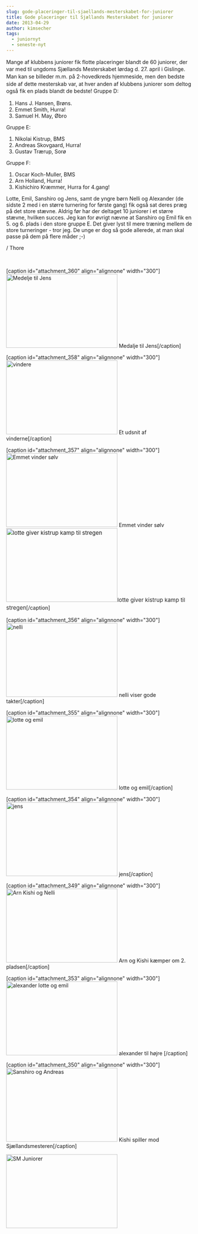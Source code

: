 ```yaml
---
slug: gode-placeringer-til-sjaellands-mesterskabet-for-juniorer
title: Gode placeringer til Sjællands Mesterskabet for juniorer
date: 2013-04-29
author: kimsecher
tags:
  - juniornyt
  - seneste-nyt
---
```

<span style="line-height: 1.4em;">Mange af klubbens juniorer fik flotte placeringer blandt de 60 juniorer, der var med til ungdoms Sjællands Mesterskabet lørdag d. 27. april i Gislinge. Man kan se billeder m.m. på 2-hovedkreds hjemmeside, men den bedste side af dette mesterskab var, at hver anden af klubbens juniorer som deltog også fik en plads blandt de bedste!
</span>
Gruppe D:
1. Hans J. Hansen, Brøns.
2. Emmet Smith, Hurra!
3. Samuel H. May, Øbro

Gruppe E:

1. Nikolai Kistrup, BMS
2. Andreas Skovgaard, Hurra!
3. Gustav Trærup, Sorø

Gruppe F:
1. Oscar Koch-Muller, BMS
2. Arn Holland, Hurra!
3. Kishichiro Kræmmer, Hurra for 4.gang!

Lotte, Emil, Sanshiro og Jens, samt de yngre børn Nelli og Alexander (de sidste 2 med i en større turnering for første gang) fik også sat deres præg på det store stævne. Aldrig før har der deltaget 10 juniorer i et større stævne, hvilken succes. Jeg kan for øvrigt nævne at Sanshiro og Emil fik en 5. og 6. plads i den store gruppe E.
Det giver lyst til mere træning mellem de store turneringer - tror jeg.
De unge er dog så gode allerede, at man skal passe på dem på flere måder ;-)

/ Thore

&nbsp;

[caption id="attachment_360" align="alignnone" width="300"]<a href="https://nbskak.dk/wp-content/uploads/2013/04/jens2.jpg"><img className="size-medium wp-image-360" alt="Medelje til Jens" src="https://nbskak.dk/wp-content/uploads/2013/04/jens2-300x199.jpg" width="300" height="199" /></a> Medalje til Jens[/caption]

[caption id="attachment_358" align="alignnone" width="300"]<a href="https://nbskak.dk/wp-content/uploads/2013/04/vinderne.jpg"><img className="size-medium wp-image-358" alt="vindere" src="https://nbskak.dk/wp-content/uploads/2013/04/vinderne-300x199.jpg" width="300" height="199" /></a> Et udsnit af vinderne[/caption]

[caption id="attachment_357" align="alignnone" width="300"]<a href="https://nbskak.dk/wp-content/uploads/2013/04/Emmet.jpg"><img className="size-medium wp-image-359" alt="Emmet vinder sølv" src="https://nbskak.dk/wp-content/uploads/2013/04/Emmet-300x199.jpg" width="300" height="199" /></a> Emmet vinder sølv<a style="font-size: 15px; line-height: 1.4em;" href="https://nbskak.dk/wp-content/uploads/2013/04/lotte-og-kirstrup.jpg"><img className="size-medium wp-image-357" alt="lotte giver kistrup kamp til stregen" src="https://nbskak.dk/wp-content/uploads/2013/04/lotte-og-kirstrup-300x199.jpg" width="300" height="199" /></a><span style="color: #292929; font-size: 15px; line-height: 1.4em;">lotte giver kistrup kamp til stregen</span>[/caption]

[caption id="attachment_356" align="alignnone" width="300"]<a href="https://nbskak.dk/wp-content/uploads/2013/04/nelli.jpg"><img className="size-medium wp-image-356" alt="nelli" src="https://nbskak.dk/wp-content/uploads/2013/04/nelli-300x199.jpg" width="300" height="199" /></a> nelli viser gode takter[/caption]

[caption id="attachment_355" align="alignnone" width="300"]<a href="https://nbskak.dk/wp-content/uploads/2013/04/lotte-og-emil.jpg"><img className="size-medium wp-image-355" alt="lotte og emil" src="https://nbskak.dk/wp-content/uploads/2013/04/lotte-og-emil-300x199.jpg" width="300" height="199" /></a> lotte og emil[/caption]

[caption id="attachment_354" align="alignnone" width="300"]<a href="https://nbskak.dk/wp-content/uploads/2013/04/jens.jpg"><img className="size-medium wp-image-354" alt="jens" src="https://nbskak.dk/wp-content/uploads/2013/04/jens-300x199.jpg" width="300" height="199" /></a> jens[/caption]

[caption id="attachment_349" align="alignnone" width="300"]<a href="https://nbskak.dk/wp-content/uploads/2013/04/Arn-Kishi-og-Nelli.jpg"><img className="size-medium wp-image-349" alt="Arn Kishi og Nelli" src="https://nbskak.dk/wp-content/uploads/2013/04/Arn-Kishi-og-Nelli-300x199.jpg" width="300" height="199" /></a> Arn og Kishi kæmper om 2. pladsen[/caption]

[caption id="attachment_353" align="alignnone" width="300"]<a href="https://nbskak.dk/wp-content/uploads/2013/04/alexander-lotte-og-emil1.jpg"><img className="size-medium wp-image-353" alt="alexander lotte og emil" src="https://nbskak.dk/wp-content/uploads/2013/04/alexander-lotte-og-emil1-300x199.jpg" width="300" height="199" /></a> alexander til højre [/caption]

[caption id="attachment_350" align="alignnone" width="300"]<a href="https://nbskak.dk/wp-content/uploads/2013/04/sanshiro-og-Andreas.jpg"><img className="size-medium wp-image-350" alt="Sanshiro og Andreas" src="https://nbskak.dk/wp-content/uploads/2013/04/sanshiro-og-Andreas-300x199.jpg" width="300" height="199" /></a> Kishi spiller mod Sjællandsmesteren[/caption]

<a style="line-height: 1.4em;" href="https://nbskak.dk/wp-content/uploads/2013/04/Sm2.jpg"><img className="size-medium wp-image-351" alt="SM Juniorer" src="https://nbskak.dk/wp-content/uploads/2013/04/Sm2-300x199.jpg" width="300" height="199" /></a>
